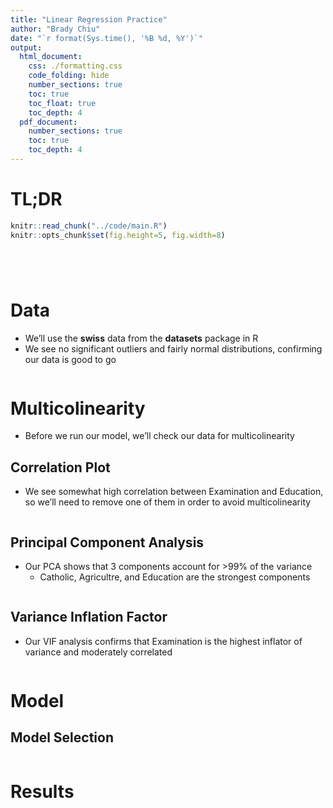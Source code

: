 ```yaml
---
title: "Linear Regression Practice"
author: "Brady Chiu"
date: "`r format(Sys.time(), '%B %d, %Y')`"
output:
  html_document:
    css: ./formatting.css
    code_folding: hide
    number_sections: true
    toc: true
    toc_float: true
    toc_depth: 4
  pdf_document:
    number_sections: true
    toc: true
    toc_depth: 4
---
```


# TL;DR

```r
knitr::read_chunk("../code/main.R")
knitr::opts_chunk$set(fig.height=5, fig.width=8)
```
```r
```
```r
```
```r
```
```r
```

# Data

* We'll use the __swiss__ data from the __datasets__ package in R
* We see no significant outliers and fairly normal distributions, confirming our data is good to go

```r
```

# Multicolinearity

* Before we run our model, we'll check our data for multicolinearity

## Correlation Plot

* We see somewhat high correlation between Examination and Education, so we'll need to remove one of them in order to avoid multicolinearity

```r
```

## Principal Component Analysis

* Our PCA shows that 3 components account for >99% of the variance
  * Catholic, Agricultre, and Education are the strongest components

```r
```

## Variance Inflation Factor

* Our VIF analysis confirms that Examination is the highest inflator of variance and moderately correlated

```r
```

# Model

## Model Selection

```r
```

# Results

```r
```